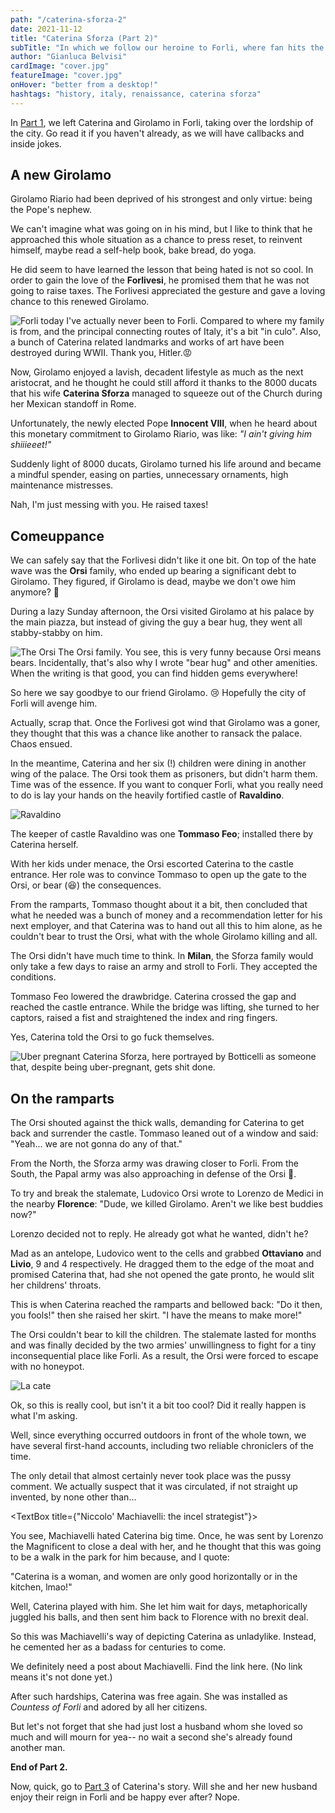```yaml
---
path: "/caterina-sforza-2"
date: 2021-11-12
title: "Caterina Sforza (Part 2)"
subTitle: "In which we follow our heroine to Forli, where fan hits the shit, as they said back then"
author: "Gianluca Belvisi"
cardImage: "cover.jpg"
featureImage: "cover.jpg"
onHover: "better from a desktop!"
hashtags: "history, italy, renaissance, caterina sforza"
---
```

In [Part 1](/caterina-sforza-1), we left Caterina and Girolamo in Forli, taking over the lordship of the city. Go read it if you haven't already, as we will have callbacks and inside jokes.

## A new Girolamo

Girolamo Riario had been deprived of his strongest and only virtue: being the Pope's nephew.

We can't imagine what was going on in his mind, but I like to think that he approached this whole situation as a chance to press reset, to reinvent himself, maybe read a self-help book, bake bread, do yoga.

He did seem to have learned the lesson that being hated is not so cool. In order to gain the love of the **Forlivesi**, he promised them that he was not going to raise taxes. The Forlivesi appreciated the gesture and gave a loving chance to this renewed Girolamo.

![Forli today](forli.jpg)
<FigureLabel>
    I've actually never been to Forli. Compared to where my family is from, and the principal connecting routes of Italy, it's a bit "in culo". Also, a bunch of Caterina related landmarks and works of art have been destroyed during WWII. Thank you, Hitler.😡
</FigureLabel>

Now, Girolamo enjoyed a lavish, decadent lifestyle as much as the next aristocrat, and he thought he could still afford it thanks to the 8000 ducats that his wife **Caterina Sforza** managed to squeeze out of the Church during her Mexican standoff in Rome.

Unfortunately, the newly elected Pope **Innocent VIII**, when he heard about this monetary commitment to Girolamo Riario, was like: *"I ain't giving him shiiieeet!"*

Suddenly light of 8000 ducats, Girolamo turned his life around and became a mindful spender, easing on parties, unnecessary ornaments, high maintenance mistresses.

Nah, I'm just messing with you. He raised taxes!

## Comeuppance

We can safely say that the Forlivesi didn't like it one bit. On top of the hate wave was the **Orsi** family, who ended up bearing a significant debt to Girolamo. They figured, if Girolamo is dead, maybe we don't owe him anymore? 🤔

During a lazy Sunday afternoon, the Orsi visited Girolamo at his palace by the main piazza, but instead of giving the guy a bear hug, they went all stabby-stabby on him.

![The Orsi](orsi.jpg)
<FigureLabel>
    The Orsi family. You see, this is very funny because Orsi means bears. Incidentally, that's also why I wrote "bear hug" and other amenities. When the writing is that good, you can find hidden gems everywhere!
</FigureLabel>

So here we say goodbye to our friend Girolamo. 😢 Hopefully the city of Forli will avenge him.

Actually, scrap that. Once the Forlivesi got wind that Girolamo was a goner, they thought that this was a chance like another to ransack the palace. Chaos ensued.

In the meantime, Caterina and her six (!) children were dining in another wing of the palace. The Orsi took them as prisoners, but didn't harm them. Time was of the essence. If you want to conquer Forli, what you really need to do is lay your hands on the heavily fortified castle of **Ravaldino**.

![Ravaldino](ravaldino2.jpg)

The keeper of castle Ravaldino was one **Tommaso Feo**; installed there by Caterina herself.

With her kids under menace, the Orsi escorted Caterina to the castle entrance. Her role was to convince Tommaso to open up the gate to the Orsi, or bear (😆) the consequences.

From the ramparts, Tommaso thought about it a bit, then concluded that what he needed was a bunch of money and a recommendation letter for his next employer, and that Caterina was to hand out all this to him alone, as he couldn't bear to trust the Orsi, what with the whole Girolamo killing and all.

The Orsi didn't have much time to think. In **Milan**, the Sforza family would only take a few days to raise an army and stroll to Forli. They accepted the conditions.

Tommaso Feo lowered the drawbridge. Caterina crossed the gap and reached the castle entrance. While the bridge was lifting, she turned to her captors, raised a fist and straightened the index and ring fingers.

Yes, Caterina told the Orsi to go fuck themselves.

![Uber pregnant](uber_pregnant.jpg)
<FigureLabel>
    Caterina Sforza, here portrayed by Botticelli as someone that, despite being uber-pregnant, gets shit done.
</FigureLabel>

## On the ramparts

The Orsi shouted against the thick walls, demanding for Caterina to get back and surrender the castle. Tommaso leaned out of a window and said: "Yeah... we are not gonna do any of that."

From the North, the Sforza army was drawing closer to Forli. From the South, the Papal army was also approaching in defense of the Orsi 🐻.

To try and break the stalemate, Ludovico Orsi wrote to Lorenzo de Medici in the nearby **Florence**: "Dude, we killed Girolamo. Aren't we like best buddies now?"

Lorenzo decided not to reply. He already got what he wanted, didn't he?

Mad as an antelope, Ludovico went to the cells and grabbed **Ottaviano** and **Livio**, 9 and 4 respectively. He dragged them to the edge of the moat and promised Caterina that, had she not opened the gate pronto, he would slit her childrens' throats.

This is when Caterina reached the ramparts and bellowed back: "Do it then, you fools!" then she raised her skirt. "I have the means to make more!"

The Orsi couldn't bear to kill the children. The stalemate lasted for months and was finally decided by the two armies' unwillingness to fight for a tiny inconsequential place like Forli. As a result, the Orsi were forced to escape with no honeypot.

![La cate](lacate.jpg)

<Question>Ok, so this is really cool, but isn't it a bit too cool? Did it really happen is what I'm asking.</Question>

Well, since everything occurred outdoors in front of the whole town, we have several first-hand accounts, including two reliable chroniclers of the time.

The only detail that almost certainly never took place was the pussy comment. We actually suspect that it was circulated, if not straight up invented, by none other than...

<TextBox title={"Niccolo' Machiavelli: the incel strategist"}>
    <ThreeColumns>
        <Machiavelli/>
        <Col23>
            <p>You see, Machiavelli hated Caterina big time. Once, he was sent by Lorenzo the Magnificent to close a deal with her, and he thought that this was going to be a walk in the park for him because, and I quote:</p>
        </Col23>
    </ThreeColumns>
    <p>"Caterina is a woman, and women are only good horizontally or in the kitchen, lmao!"</p>
    <p>Well, Caterina played with him. She let him wait for days, metaphorically juggled his balls, and then sent him back to Florence with no brexit deal.</p>
    <p>So this was Machiavelli's way of depicting Caterina as unladylike. Instead, he cemented her as a badass for centuries to come.</p>
    <p>We definitely need a post about Machiavelli. Find the link here. (No link means it's not done yet.)</p>
</TextBox>

After such hardships, Caterina was free again. She was installed as *Countess of Forli* and adored by all her citizens.

But let's not forget that she had just lost a husband whom she loved so much and will mourn for yea-- no wait a second she's already found another man.

**End of Part 2.**

Now, quick, go to [Part 3](/caterina-sforza-3) of Caterina's story. Will she and her new husband enjoy their reign in Forli and be happy ever after?
<Spoiler>
    Nope.
</Spoiler>
